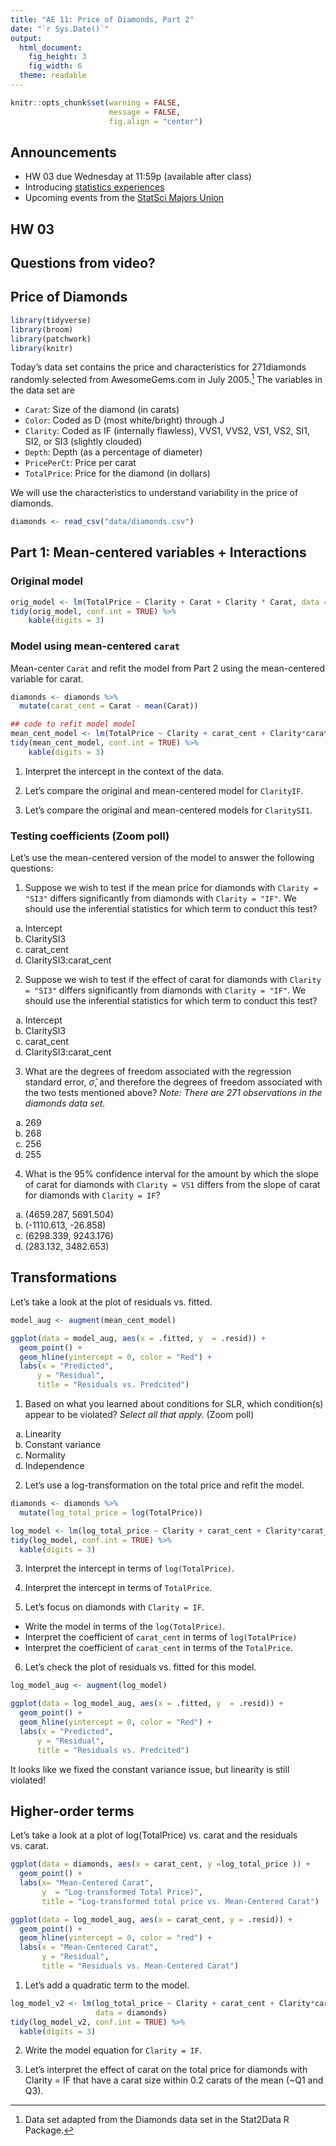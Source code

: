 ```yaml
---
title: "AE 11: Price of Diamonds, Part 2"
date: "`r Sys.Date()`"
output: 
  html_document: 
    fig_height: 3
    fig_width: 6
  theme: readable
---
```


```r
knitr::opts_chunk$set(warning = FALSE, 
                      message = FALSE, 
                      fig.align = "center")
```


## Announcements

- HW 03 due Wednesday at 11:59p (available after class)
- Introducing [statistics experiences](http://sta210-fa20.netlify.app/hw/stat-experience.html)
- Upcoming events from the [StatSci Majors Union](https://sta210-fa20.netlify.app/schedule/week-06/#announcements)
    
## HW 03

## Questions from video?

## Price of Diamonds


```r
library(tidyverse)
library(broom)
library(patchwork)
library(knitr)
```

Today's data set contains the price and characteristics for 271diamonds randomly selected from AwesomeGems.com in July 2005.^[Data set adapted from the Diamonds data set in the Stat2Data R Package.] The variables in the data set are 

- `Carat`: Size of the diamond (in carats)
- `Color`: Coded as D (most white/bright) through J
- `Clarity`: Coded as IF (internally flawless), VVS1, VVS2, VS1, VS2, SI1, SI2, or SI3 (slightly clouded)
- `Depth`:	Depth (as a percentage of diameter)
- `PricePerCt`:	Price per carat
- `TotalPrice`: Price for the diamond (in dollars)

We will use the characteristics to understand variability in the price of diamonds. 

```r
diamonds <- read_csv("data/diamonds.csv")
```


## Part 1: Mean-centered variables + Interactions 

### Original model 

```r
orig_model <- lm(TotalPrice ~ Clarity + Carat + Clarity * Carat, data = diamonds)
tidy(orig_model, conf.int = TRUE) %>%
    kable(digits = 3)
```
### Model using mean-centered `carat`

Mean-center `Carat` and refit the model from Part 2 using the mean-centered variable for carat.

```r
diamonds <- diamonds %>%
  mutate(carat_cent = Carat - mean(Carat))
```

```r
## code to refit model model
mean_cent_model <- lm(TotalPrice ~ Clarity + carat_cent + Clarity*carat_cent , data = diamonds)
tidy(mean_cent_model, conf.int = TRUE) %>%
    kable(digits = 3)
```

1. Interpret the intercept in the context of the data. 

2. Let's compare the original and mean-centered model for `ClarityIF`. 

3. Let's compare the original and mean-centered models for `ClaritySI1`.

### Testing coefficients (Zoom poll)

Let's use the mean-centered version of the model to answer the following questions: 

1. Suppose we wish to test if the mean price for diamonds with `Clarity = "SI3"` differs significantly from diamonds with `Clarity = "IF"`. We should use the inferential statistics for which term to conduct this test?

(a) Intercept
(b) ClaritySI3
(c) carat_cent
(d) ClaritySI3:carat_cent

2. Suppose we wish to test if the effect of carat for diamonds with `Clarity = "SI3"` differs significantly from diamonds with `Clarity = "IF"`. We should use the inferential statistics for which term to conduct this test?

(a) Intercept
(b) ClaritySI3
(c) carat_cent
(d) ClaritySI3:carat_cent

3. What are the degrees of freedom associated with the regression standard error, $\hat{\sigma}$, and therefore the degrees of freedom associated with the two tests mentioned above? *Note: There are 271 observations in the diamonds data set.*

(a) 269
(b) 268
(d) 256
(c) 255


4. What is the 95% confidence interval for the amount by which the slope of carat for diamonds with `Clarity = VS1` differs from the slope of carat for diamonds with `Clarity = IF`?

(a) (4659.287, 5691.504)
(b) (-1110.613,	-26.858)
(c) (6298.339, 9243.176)
(d) (283.132, 3482.653)

## Transformations

Let's take a look at the plot of residuals vs. fitted.  

```r
model_aug <- augment(mean_cent_model)
```

```r
ggplot(data = model_aug, aes(x = .fitted, y  = .resid)) +
  geom_point() +
  geom_hline(yintercept = 0, color = "Red") +
  labs(x = "Predicted", 
      y = "Residual", 
      title = "Residuals vs. Predcited")
```


1. Based on what you learned about conditions for SLR, which condition(s) appear to be violated? *Select all that apply.* (Zoom poll)

(a) Linearity
(b) Constant variance
(c) Normality 
(d) Independence

2. Let's use a log-transformation on the total price and refit the model.

```r
diamonds <- diamonds %>%
  mutate(log_total_price = log(TotalPrice))
```

```r
log_model <- lm(log_total_price ~ Clarity + carat_cent + Clarity*carat_cent, data = diamonds)
tidy(log_model, conf.int = TRUE) %>%
  kable(digits = 3)
```

3. Interpret the intercept in terms of `log(TotalPrice)`. 

4. Interpret the intercept in terms of `TotalPrice`. 

5. Let's focus on diamonds with `Clarity = IF`.   
  - Write the model in terms of the `log(TotalPrice)`. 
  - Interpret the coefficient of `carat_cent` in terms of `log(TotalPrice)`
  - Interpret the coefficient of `carat_cent` in terms of the `TotalPrice`.

6. Let's check the plot of residuals vs. fitted for this model. 

```r
log_model_aug <- augment(log_model)
```

```r
ggplot(data = log_model_aug, aes(x = .fitted, y  = .resid)) +
  geom_point() +
  geom_hline(yintercept = 0, color = "Red") +
  labs(x = "Predicted", 
      y = "Residual", 
      title = "Residuals vs. Predcited")
```

It looks like we fixed the constant variance issue, but linearity is still violated!


## Higher-order terms

Let's take a look at a plot of log(TotalPrice) vs. carat and the residuals vs. carat. 

```r
ggplot(data = diamonds, aes(x = carat_cent, y =log_total_price )) +
  geom_point() +
  labs(x= "Mean-Centered Carat", 
       y  = "Log-transformed Total Price)", 
       title = "Log-transformed total price vs. Mean-Centered Carat")
```

```r
ggplot(data = log_model_aug, aes(x = carat_cent, y = .resid)) +
  geom_point() + 
  geom_hline(yintercept = 0, color = "red") +
  labs(x = "Mean-Centered Carat", 
       y = "Residual", 
       title = "Residuals vs. Mean-Centered Carat")
```


1. Let's add a quadratic term to the model. 

```r
log_model_v2 <- lm(log_total_price ~ Clarity + carat_cent + Clarity*carat_cent + I(carat_cent^2), 
                   data = diamonds)
tidy(log_model_v2, conf.int = TRUE) %>%
  kable(digits = 3)
```

2. Write the model equation for `Clarity = IF`. 

3. Let's interpret the effect of carat on the total price for diamonds with Clarity = IF that have a carat size within 0.2 carats of the mean (~Q1 and Q3).



 
